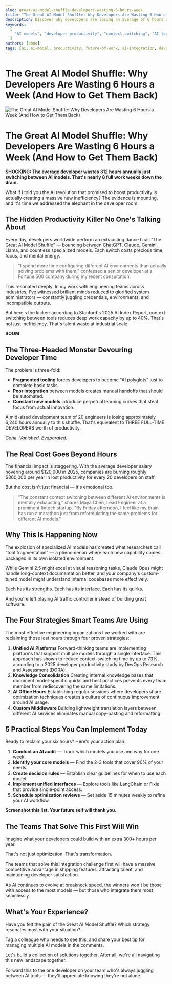 ```yaml
---
slug: great-ai-model-shuffle-developers-wasting-6-hours-week
title: "The Great AI Model Shuffle: Why Developers Are Wasting 6 Hours a Week (And How to Get Them Back)"
description: Discover why developers are losing an average of 6 hours a week switching between AI models like ChatGPT, Claude, and Gemini. This article uncovers the hidden costs of "The Great AI Model Shuffle," its impact on productivity and morale, and provides actionable strategies and practical steps to reclaim those lost hours and optimize your AI workflow.
keywords:
  [
    "AI models", "developer productivity", "context switching", "AI tools", "software development", "engineering efficiency", "AI integration", "large language models (LLMs)", "AI workflow", "time management", "tech industry", "AI strategy", "developer burnout"
  ]
authors: [aboo]
tags: [ai, ai-model, productivity, future-of-work, ai-integration, devops, tech-waste, engineering, llm]
---
```



# The Great AI Model Shuffle: Why Developers Are Wasting 6 Hours a Week (And How to Get Them Back)

![The Great AI Model Shuffle: Why Developers Are Wasting 6 Hours a Week (And How to Get Them Back)](./great-ai-model-shuffle-developers-wasting-6-hours-week.png)

<AudioPlayer
  src="https://assets.yaama.tech/podcasts/great-ai-model-shuffle-developers-wasting-6-hours-week.mp3"
  title="Listen to the deep dive conversation:"
/>

# The Great AI Model Shuffle: Why Developers Are Wasting 6 Hours a Week (And How to Get Them Back)

**SHOCKING: The average developer wastes 312 hours annually just switching between AI models. That's nearly 8 full work weeks down the drain.**

What if I told you the AI revolution that promised to boost productivity is actually creating a massive new inefficiency? The evidence is mounting, and it's time we addressed the elephant in the developer room.

<!-- truncate --> 

<CTABanner
  title="🚀 Struggling with tool overload or AI model chaos?"
  subtitle="We help engineering teams streamline their workflows and eliminate wasted hours."
  buttonText="Let's talk about your team's efficiency"
  href="https://yaama.tech/contact"
/>

## The Hidden Productivity Killer No One's Talking About

Every day, developers worldwide perform an exhausting dance I call "The Great AI Model Shuffle" — bouncing between ChatGPT, Claude, Gemini, Llama, and countless specialized models. Each switch costs precious time, focus, and mental energy.

> "I spend more time configuring different AI environments than actually solving problems with them," confessed a senior developer at a Fortune 500 company during my recent consultation.

This resonated deeply. In my work with engineering teams across industries, I've witnessed brilliant minds reduced to glorified system administrators — constantly juggling credentials, environments, and incompatible outputs.

But here's the kicker: according to Stanford's 2025 AI Index Report, context switching between tools reduces deep work capacity by up to 40%. That's not just inefficiency. That's talent waste at industrial scale.

**BOOM.**

## The Three-Headed Monster Devouring Developer Time

The problem is three-fold:

* **Fragmented tooling** forces developers to become "AI polyglots" just to complete basic tasks.
* **Poor integration** between models creates manual handoffs that should be automated.
* **Constant new models** introduce perpetual learning curves that steal focus from actual innovation.

A mid-sized development team of 20 engineers is losing approximately 6,240 hours annually to this shuffle. That's equivalent to THREE FULL-TIME DEVELOPERS worth of productivity.

*Gone. Vanished. Evaporated.*

## The Real Cost Goes Beyond Hours

The financial impact is staggering. With the average developer salary hovering around $120,000 in 2025, companies are burning roughly $360,000 per year in lost productivity for every 20 developers on staff.

But the cost isn't just financial — it's emotional too.

> "The constant context switching between different AI environments is mentally exhausting," shares Maya Chen, Lead Engineer at a prominent fintech startup. "By Friday afternoon, I feel like my brain has run a marathon just from reformulating the same problems for different AI models."

<CTABanner
  title="🧠 Imagine if your developers could focus on building, not battling with fragmented tools."
  subtitle="Discover real-world solutions to reduce burnout and boost morale."
  buttonText="Explore our productivity resources"
  href="https://yaama.tech/solutions"
/>

## Why This Is Happening Now

The explosion of specialized AI models has created what researchers call "tool fragmentation" — a phenomenon where each new capability comes packaged in its own isolated environment.

While Gemini 2.5 might excel at visual reasoning tasks, Claude Opus might handle long-context documentation better, and your company's custom-tuned model might understand internal codebases more effectively.

Each has its strengths. Each has its interface. Each has its quirks.

And you're left playing AI traffic controller instead of building great software.

## The Four Strategies Smart Teams Are Using

The most effective engineering organizations I've worked with are reclaiming those lost hours through four proven strategies:

1.  **Unified AI Platforms**
    Forward-thinking teams are implementing platforms that support multiple models through a single interface. This approach has shown to reduce context-switching time by up to 73%, according to a 2025 developer productivity study by DevOps Research and Assessment (DORA).
2.  **Knowledge Consolidation**
    Creating internal knowledge bases that document model-specific quirks and best practices prevents every team member from rediscovering the same limitations.
3.  **AI Office Hours**
    Establishing regular sessions where developers share optimization techniques creates a culture of continuous improvement around AI usage.
4.  **Custom Middleware**
    Building lightweight translation layers between different AI services eliminates manual copy-pasting and reformatting.

## 5 Practical Steps You Can Implement Today

Ready to reclaim your six hours? Here's your action plan:

1.  **Conduct an AI audit** — Track which models you use and why for one week.
2.  **Identify your core models** — Find the 2-3 tools that cover 90% of your needs.
3.  **Create decision rules** — Establish clear guidelines for when to use each model.
4.  **Implement unified interfaces** — Explore tools like LangChain or Fixie that provide single-point access.
5.  **Schedule optimization reviews** — Set aside 15 minutes weekly to refine your AI workflow.

**Screenshot this list. Your future self will thank you.**

<CTABanner
  title="🏆 Ready to lead the way in AI integration?"
  subtitle="Book a free strategy session and learn how top teams are reclaiming their time and accelerating innovation."
  buttonText="Claim your spot now!"
  href="https://yaama.tech/book-demo"
/>

## The Teams That Solve This First Will Win

Imagine what your developers could build with an extra 300+ hours per year.

That's not just optimization. That's transformation.

The teams that solve this integration challenge first will have a massive competitive advantage in shipping features, attracting talent, and maintaining developer satisfaction.

As AI continues to evolve at breakneck speed, the winners won't be those with access to the most models — but those who integrate them most seamlessly.

## What's Your Experience?

Have you felt the pain of the Great AI Model Shuffle? Which strategy resonates most with your situation?

Tag a colleague who needs to see this, and share your best tip for managing multiple AI models in the comments.

Let's build a collection of solutions together. After all, we're all navigating this new landscape together.

Forward this to the one developer on your team who's always juggling between AI tools — they'll appreciate knowing they're not alone.